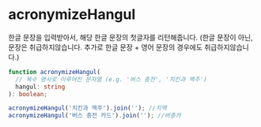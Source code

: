 # acronymizeHangul

한글 문장을 입력받아서, 해당 한글 문장의 첫글자를 리턴해줍니다.
(한글 문장이 아닌, 문장은 취급하지않습니다. 추가로 한글 문장 + 영어 문장의 경우에도 취급하지않습니다.)

```typescript
function acronymizeHangul( 
  // 복수 명사로 이루어진 문자열 (e.g. '버스 충전', '치킨과 맥주')
  hangul: string
): boolean;
```

```typescript
acronymizeHangul('치킨과 맥주').join(''); //치맥
acronymizeHangul('버스 충전 카드').join(''); //버충카
```

